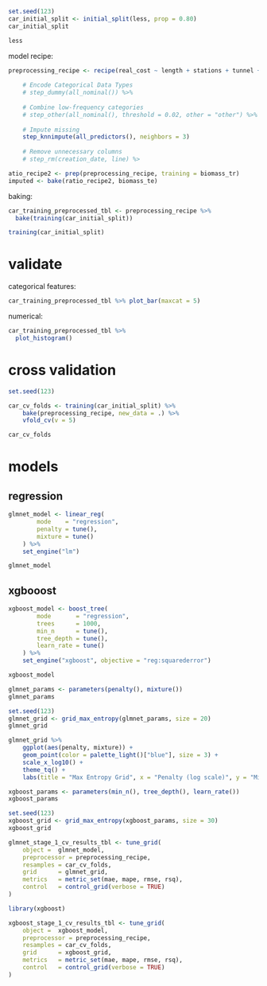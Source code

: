 



```r
set.seed(123)
car_initial_split <- initial_split(less, prop = 0.80)
car_initial_split

less
```

model recipe:

```r
preprocessing_recipe <- recipe(real_cost ~ length + stations + tunnel + continent, data = training(car_initial_split)) %>%
    
    # Encode Categorical Data Types
    # step_dummy(all_nominal()) %>%
    
    # Combine low-frequency categories
    # step_other(all_nominal(), threshold = 0.02, other = "other") %>%
    
    # Impute missing
    step_knnimpute(all_predictors(), neighbors = 3)
    
    # Remove unnecessary columns
    # step_rm(creation_date, line) %>

```

```r
atio_recipe2 <- prep(preprocessing_recipe, training = biomass_tr)
imputed <- bake(ratio_recipe2, biomass_te)
```



baking:

```r
car_training_preprocessed_tbl <- preprocessing_recipe %>% 
  bake(training(car_initial_split))

training(car_initial_split)

```

# validate

categorical features:

```r
car_training_preprocessed_tbl %>% plot_bar(maxcat = 5)

```


numerical:

```r
car_training_preprocessed_tbl %>% 
  plot_histogram()

```

# cross validation

```r
set.seed(123)

car_cv_folds <- training(car_initial_split) %>% 
    bake(preprocessing_recipe, new_data = .) %>%
    vfold_cv(v = 5)

car_cv_folds
```

# models 

## regression


```r
glmnet_model <- linear_reg(
        mode    = "regression", 
        penalty = tune(), 
        mixture = tune()
    ) %>%
    set_engine("lm")

glmnet_model
```
## xgbooost

```r
xgboost_model <- boost_tree(
        mode       = "regression", 
        trees      = 1000, 
        min_n      = tune(), 
        tree_depth = tune(), 
        learn_rate = tune()
    ) %>%
    set_engine("xgboost", objective = "reg:squarederror")

xgboost_model
```

```r
glmnet_params <- parameters(penalty(), mixture())
glmnet_params

set.seed(123)
glmnet_grid <- grid_max_entropy(glmnet_params, size = 20)
glmnet_grid
```



```r
glmnet_grid %>%
    ggplot(aes(penalty, mixture)) +
    geom_point(color = palette_light()["blue"], size = 3) +
    scale_x_log10() +
    theme_tq() +
    labs(title = "Max Entropy Grid", x = "Penalty (log scale)", y = "Mixture")
```

```r

xgboost_params <- parameters(min_n(), tree_depth(), learn_rate())
xgboost_params

set.seed(123)
xgboost_grid <- grid_max_entropy(xgboost_params, size = 30)
xgboost_grid
```

```r
glmnet_stage_1_cv_results_tbl <- tune_grid(
    object =  glmnet_model,
    preprocessor = preprocessing_recipe,
    resamples = car_cv_folds,
    grid      = glmnet_grid,
    metrics   = metric_set(mae, mape, rmse, rsq),
    control   = control_grid(verbose = TRUE)
)
```



```r
library(xgboost)

xgboost_stage_1_cv_results_tbl <- tune_grid(
    object =  xgboost_model,
    preprocessor = preprocessing_recipe,
    resamples = car_cv_folds,
    grid      = xgboost_grid,
    metrics   = metric_set(mae, mape, rmse, rsq),
    control   = control_grid(verbose = TRUE)
)
```

